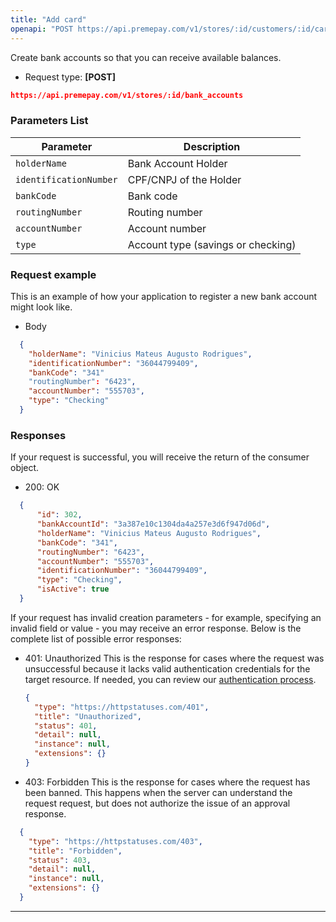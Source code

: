 ```yaml
---
title: "Add card"
openapi: "POST https://api.premepay.com/v1/stores/:id/customers/:id/cards "
---
```

Create bank accounts so that you can receive available balances.

* Request type: **\[POST]**

```json
https://api.premepay.com/v1/stores/:id/bank_accounts
```

### **Parameters List**

| Parameter              | Description                        |
| ---------------------- | ---------------------------------- |
| `holderName`           | Bank Account Holder                |
| `identificationNumber` | CPF/CNPJ of the Holder             |
| `bankCode`             | Bank code                          |
| `routingNumber`        | Routing number                     |
| `accountNumber`        | Account number                     |
| `type`                 | Account type (savings or checking) |

### Request example

This is an example of how your application to register a new bank account might look like.

* Body

```json
  {
  	"holderName": "Vinicius Mateus Augusto Rodrigues",
    "identificationNumber": "36044799409",
  	"bankCode": "341"
  	"routingNumber": "6423",
  	"accountNumber": "555703",
  	"type": "Checking"
  }
  ```

### **Responses**

If your request is successful, you will receive the return of the consumer object.

* 200: OK

```json
  {
      "id": 302,
      "bankAccountId": "3a387e10c1304da4a257e3d6f947d06d",
      "holderName": "Vinicius Mateus Augusto Rodrigues",
      "bankCode": "341",
      "routingNumber": "6423",
      "accountNumber": "555703",
      "identificationNumber": "36044799409",
      "type": "Checking",
      "isActive": true
  }
  ```

If your request has invalid creation parameters - for example, specifying an invalid field or value - you may receive an error response. Below is the complete list of possible error responses:

* 401: Unauthorized
This is the response for cases where the request was unsuccessful because it lacks valid authentication credentials for the target resource.
  If needed, you can review our [authentication process](https://primefy-e56fa2d4.mintlify.app/api-reference/postaut).
  
  ```json
  {
    "type": "https://httpstatuses.com/401",
    "title": "Unauthorized",
    "status": 401,
    "detail": null,
    "instance": null,
    "extensions": {}
  }
  ```

* 403: Forbidden
This is the response for cases where the request has been banned. This happens when the server can understand the request request, but does not authorize the issue of an approval response.

```json
  {
    "type": "https://httpstatuses.com/403",
    "title": "Forbidden",
    "status": 403,
    "detail": null,
    "instance": null,
    "extensions": {}
  }
  ```

***